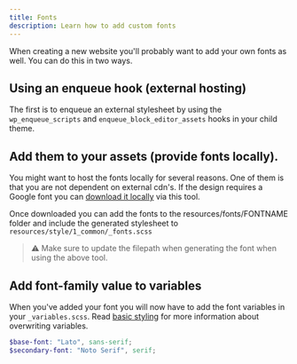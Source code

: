 ```yaml
---
title: Fonts
description: Learn how to add custom fonts
---
```


When creating a new website you'll probably want to add your own fonts as well. You can do this in two ways.

## Using an enqueue hook (external hosting)

The first is to enqueue an external stylesheet by using the `wp_enqueue_scripts` and `enqueue_block_editor_assets` hooks in your child theme.

## Add them to your assets (provide fonts locally).

You might want to host the fonts locally for several reasons. One of them is that you are not dependent on external cdn's. If the design requires a Google font you can [download it locally](https://google-webfonts-helper.herokuapp.com/fonts) via this tool.

Once downloaded you can add the fonts to the resources/fonts/FONTNAME folder and include the generated stylesheet to `resources/style/1_common/_fonts.scss`

> ⚠️
> Make sure to update the filepath when generating the font when using the above tool.

## Add font-family value to variables

When you've added your font you will now have to add the font variables in your `_variables.scss`. Read [basic styling](/basics/basic-styling) for more information about overwriting variables.

```scss
$base-font: "Lato", sans-serif;
$secondary-font: "Noto Serif", serif;
```
